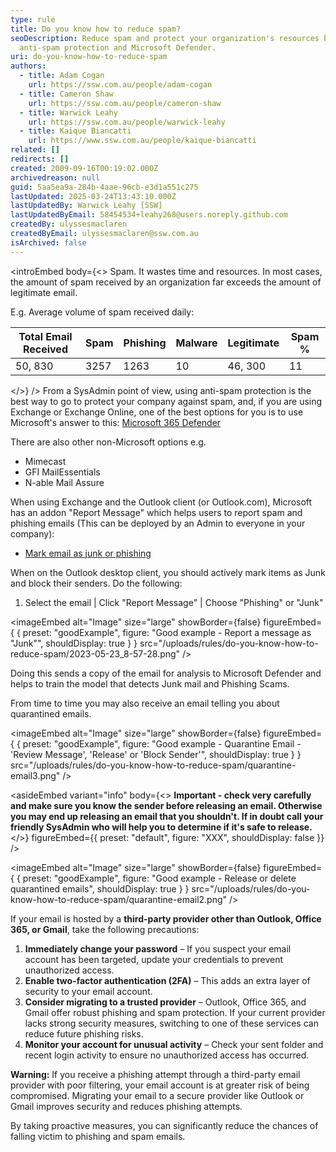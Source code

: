 ```yaml
---
type: rule
title: Do you know how to reduce spam?
seoDescription: Reduce spam and protect your organization's resources by using
  anti-spam protection and Microsoft Defender.
uri: do-you-know-how-to-reduce-spam
authors:
  - title: Adam Cogan
    url: https://ssw.com.au/people/adam-cogan
  - title: Cameron Shaw
    url: https://ssw.com.au/people/cameron-shaw
  - title: Warwick Leahy
    url: https://ssw.com.au/people/warwick-leahy
  - title: Kaique Biancatti
    url: https://www.ssw.com.au/people/kaique-biancatti
related: []
redirects: []
created: 2009-09-16T00:19:02.000Z
archivedreason: null
guid: 5aa5ea9a-284b-4aae-96cb-e3d1a551c275
lastUpdated: 2025-03-24T13:43:10.000Z
lastUpdatedBy: Warwick Leahy [SSW]
lastUpdatedByEmail: 58454534+leahy268@users.noreply.github.com
createdBy: ulyssesmaclaren
createdByEmail: ulyssesmaclaren@ssw.com.au
isArchived: false
---
```


<introEmbed
  body={<>
Spam. It wastes time and resources. In most cases, the amount of spam received by an organization far exceeds the amount of legitimate email.

E.g. Average volume of spam received daily:

| Total Email Received | Spam  | Phishing | Malware | Legitimate | Spam % |
| -------------------- | ----- | -------- | ------- | ---------- | ------ |
| 50, 830                | 3257 | 1263       | 10      | 46, 300       | 11     |
  </>}
/>
From a SysAdmin point of view, using anti-spam protection is the best way to go to protect your company against spam, and, if you are using Exchange or Exchange Online, one of the best options for you is to use Microsoft's answer to this: [Microsoft 365 Defender](https://security.microsoft.com)

There are also other non-Microsoft options e.g.

* Mimecast
* GFI MailEssentials
* N-able Mail Assure

When using Exchange and the Outlook client (or Outlook.com), Microsoft has an addon "Report Message" which helps users to report spam and phishing emails (This can be deployed by an Admin to everyone in your company):

* [Mark email as junk or phishing](https://support.microsoft.com/en-us/office/use-the-report-message-add-in-b5caa9f1-cdf3-4443-af8c-ff724ea719d2)

When on the Outlook desktop client, you should actively mark items as Junk and block their senders. Do the following:

1. Select the email | Click "Report Message" | Choose "Phishing" or "Junk"

<imageEmbed
  alt="Image"
  size="large"
  showBorder={false}
  figureEmbed={ {
    preset: "goodExample",
    figure: "Good example - Report a message as \"Junk\"",
    shouldDisplay: true
  } }
  src="/uploads/rules/do-you-know-how-to-reduce-spam/2023-05-23_8-57-28.png"
/>


Doing this sends a copy of the email for analysis to Microsoft Defender and helps to train the model that detects Junk mail and Phishing Scams.

From time to time you may also receive an email telling you about quarantined emails.

<imageEmbed
  alt="Image"
  size="large"
  showBorder={false}
  figureEmbed={ {
    preset: "goodExample",
    figure: "Good example - Quarantine Email - 'Review Message', 'Release' or 'Block Sender'",
    shouldDisplay: true
  } }
  src="/uploads/rules/do-you-know-how-to-reduce-spam/quarantine-email3.png"
/>



<asideEmbed
  variant="info"
  body={<>
    **Important - check very carefully and make sure you know the sender before releasing an email. Otherwise you may end up releasing an email that you shouldn't. If in doubt call your friendly SysAdmin who will help you to determine if it's safe to release.**
  </>}
  figureEmbed={{
    preset: "default",
    figure: "XXX",
    shouldDisplay: false
  }}
/>

<imageEmbed
  alt="Image"
  size="large"
  showBorder={false}
  figureEmbed={ {
    preset: "goodExample",
    figure: "Good example - Release or delete quarantined emails",
    shouldDisplay: true
  } }
  src="/uploads/rules/do-you-know-how-to-reduce-spam/quarantine-email2.png"
/>


If your email is hosted by a **third-party provider other than Outlook, Office 365, or Gmail**, take the following precautions:

1. **Immediately change your password** – If you suspect your email account has been targeted, update your credentials to prevent unauthorized access.
2. **Enable two-factor authentication (2FA)** – This adds an extra layer of security to your email account.
3. **Consider migrating to a trusted provider** – Outlook, Office 365, and Gmail offer robust phishing and spam protection. If your current provider lacks strong security measures, switching to one of these services can reduce future phishing risks.
4. **Monitor your account for unusual activity** – Check your sent folder and recent login activity to ensure no unauthorized access has occurred.

**Warning:** If you receive a phishing attempt through a third-party email provider with poor filtering, your email account is at greater risk of being compromised. Migrating your email to a secure provider like Outlook or Gmail improves security and reduces phishing attempts.

By taking proactive measures, you can significantly reduce the chances of falling victim to phishing and spam emails.
